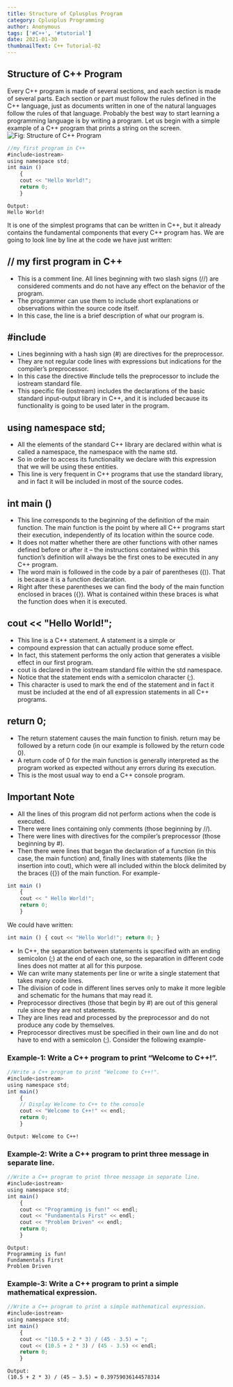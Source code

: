 ```yaml
---
title: Structure of Cplusplus Program
category: Cplusplus Programming
author: Anonymous
tags: ['#C++', '#tutorial']
date: 2021-01-30
thumbnailText: C++ Tutorial-02
---
```

## Structure of C++ Program
Every C++ program is made of several sections, and each section is made of several parts. Each section or part must follow the rules defined in the C++ language, just as documents written in one of the natural languages follow the rules of that language. Probably the best way to start learning a programming language is by writing a program. Let us begin with a simple example of a C++ program that prints a string on the screen.
![Fig: Structure of C++ Program ](../../assets/cppPic/cstr.PNG)
~~~js
//my first program in C++
#include<iostream>
using namespace std;
int main ()
    {
    cout << "Hello World!";
    return 0;
    }
~~~
~~~
Output:
Hello World!
~~~
It is one of the simplest programs that can be written in C++, but it already contains the fundamental components that every C++ program has. We are going to look line by line at the code we have just written:

## // my first program in C++
- This is a comment line. All lines beginning with two slash signs (//) are considered comments and do not have any effect on the behavior of the program.
- The programmer can use them to include short explanations or observations within the source code itself.
- In this case, the line is a brief description of what our program is.
## #include
- Lines beginning with a hash sign (#) are directives for the preprocessor.
- They are not regular code lines with expressions but indications for the compiler’s preprocessor.
- In this case the directive #include tells the preprocessor to include the iostream standard file.
- This specific file (iostream) includes the declarations of the basic standard input-output library in C++, and it is included because its functionality is going to be used later in the program.
## using namespace std;
- All the elements of the standard C++ library are declared within what is called a namespace, the namespace with the name std.
- So in order to access its functionality we declare with this expression that we will be using these entities.
- This line is very frequent in C++ programs that use the standard library, and in fact it will be included in most of the source codes.
## int main ()
- This line corresponds to the beginning of the definition of the main function. The main function is the point by where all C++ programs start their execution, independently of its location within the source code.
- It does not matter whether there are other functions with other names defined before or after it – the instructions contained within this function’s definition will always be the first ones to be executed in any C++ program.
- The word main is followed in the code by a pair of parentheses (()). That is because it is a function declaration.
- Right after these parentheses we can find the body of the main function enclosed in braces ({}). What is contained within these braces is what the function does when it is executed.
## cout << "Hello World!";
- This line is a C++ statement. A statement is a simple or
- compound expression that can actually produce some effect.
- In fact, this statement performs the only action that generates a visible effect in our first program.
- cout is declared in the iostream standard file within the std namespace.
- Notice that the statement ends with a semicolon character (;).
- This character is used to mark the end of the statement and in fact it must be included at the end of all expression statements in all C++ programs.
## return 0;
- The return statement causes the main function to finish. return may be followed by a return code (in our example is followed by the return code 0).
- A return code of 0 for the main function is generally interpreted as the program worked as expected without any errors during its execution.
- This is the most usual way to end a C++ console program.
## Important Note
- All the lines of this program did not perform actions when the code is executed.
- There were lines containing only comments (those beginning by //).
- There were lines with directives for the compiler’s preprocessor (those beginning by #).
- Then there were lines that began the declaration of a function (in this case, the main function) and, finally lines with statements (like the insertion into cout), which were all included within the block delimited by the braces ({}) of the main function. For example-
~~~js
int main ()
    {
    cout << " Hello World!";
    return 0;
    }
~~~
We could have written:
~~~js
int main () { cout << "Hello World!"; return 0; }
~~~
- In C++, the separation between statements is specified with an ending semicolon (;) at the end of each one, so the separation in different code lines does not matter at all for this purpose.
- We can write many statements per line or write a single statement that takes many code lines.
- The division of code in different lines serves only to make it more legible and schematic for the humans that may read it.
- Preprocessor directives (those that begin by #) are out of this general rule since they are not statements.
- They are lines read and processed by the preprocessor and do not produce any code by themselves.
- Preprocessor directives must be specified in their own line and do not have to end with a semicolon (;). Consider the following example-

### Example-1: Write a C++ program to print “Welcome to C++!”.
~~~js
//Write a C++ program to print "Welcome to C++!".
#include<iostream>
using namespace std;
int main()
    {
    // Display Welcome to C++ to the console
    cout << "Welcome to C++!" << endl;
    return 0;
    }
~~~
~~~
Output: Welcome to C++!
~~~
### Example-2: Write a C++ program to print three message in separate line.
~~~js
//Write a C++ program to print three message in separate line.
#include<iostream>
using namespace std;
int main()
    {
    cout << "Programming is fun!" << endl;
    cout << "Fundamentals First" << endl;
    cout << "Problem Driven" << endl;
    return 0;
    }
~~~
~~~
Output:
Programming is fun!
Fundamentals First
Problem Driven
~~~
### Example-3: Write a C++ program to print a simple mathematical expression.
~~~js
//Write a C++ program to print a simple mathematical expression.
#include<iostream>
using namespace std;
int main()
    {
    cout << "(10.5 + 2 * 3) / (45 - 3.5) = ";
    cout << (10.5 + 2 * 3) / (45 - 3.5) << endl;
    return 0;
    }
~~~
~~~
Output:
(10.5 + 2 * 3) / (45 – 3.5) = 0.39759036144578314
~~~